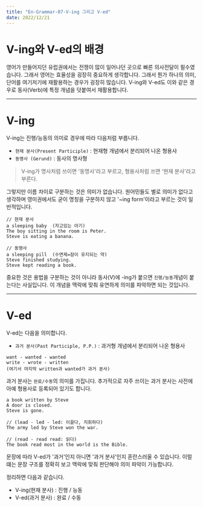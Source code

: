 ```yaml
---
title: "En-Grammar-07-V-ing 그리고 V-ed"
date: 2022/12/21
---
```


# V-ing와 V-ed의 배경

영어가 만들어지던 유럽권에서는 전쟁이 많이 일어나던 곳으로 빠른 의사전달이 필수였습니다.
그래서 영어는 효율성을 굉장히 중요하게 생각합니다. 
그래서 뭔가 하나의 의미, 단어를 여기저기에 재활용하는 경우가 굉장히 많습니다.
V-ing와 V-ed도 이와 같은 경우로 동사(Verb)에 특정 개념을 덧붙여서 재활용합니다.

------

# V-ing

V-ing는 진행/능동의 의미로 경우에 따라 다음처럼 부릅니다.

- `현재 분사(Present Participle)` : 현재형 개념에서 분리되어 나온 형용사
- `동명사 (Gerund)` : 동사의 명사형

> V-ing가 명사처럼 쓰이면 '동명사'라고 부르고, 형용사처럼 쓰면 '현재 분사'라고 부른다.

그렇지만 이름 차이로 구분하는 것은 의미가 없습니다.
원어민들도 별로 의미가 없다고 생각하며 영미권에서도 굳이 명칭을 구분하지 않고 '~ing form'이라고 부르는 것이 일반적입니다.

```
// 현재 분사
a sleeping baby  (자고있는 아기)
The boy sitting in the room is Peter.
Steve is eating a banana.

// 동명사
a sleeping pill  (수면제=잠이 유지되는 약)
Steve finished studying.
Steve kept reading a book.
```

중요한 것은 용법을 구분하는 것이 아니라 동사(V)에 -ing가 붙으면 `진행/능동`개념이 붙는다는 사실입니다.
이 개념을 맥락에 맞춰 유연하게 의미를 파악하면 되는 것입니다.

------

# V-ed

V-ed는 다음을 의미합니다.

* `과거 분사(Past Participle, P.P.)` : 과거형 개념에서 분리되어 나온 형용사

```
want - wanted - wanted
write - wrote - written 
(여기서 마지막 written과 wanted가 과거 분사)
```

과거 분사는 `완료/수동`의 의미를 가집니다. 추가적으로 자주 쓰이는 과거 분사는 사전에 아예 형용사로 등록되어 있기도 합니다.

```
a book written by Steve
A door is closed.
Steve is gone.

// (lead - led - led: 이끌다, 지휘하다)
The army led by Steve won the war. 

// (read - read read: 읽다)
The book read most in the world is the Bible.
```

문장에 따라 V-ed가 '과거'인지 아니면 '과거 분사'인지 혼란스러울 수 있습니다.
이럴 떄는 문장 구조를 정확히 보고 맥락에 맞춰 판단해야 의미 파악이 가능합니다.

정리하면 다음과 같습니다.

- V-ing(현재 분사) : 진행 / 능동
- V-ed(과거 분사)  : 완료 / 수동